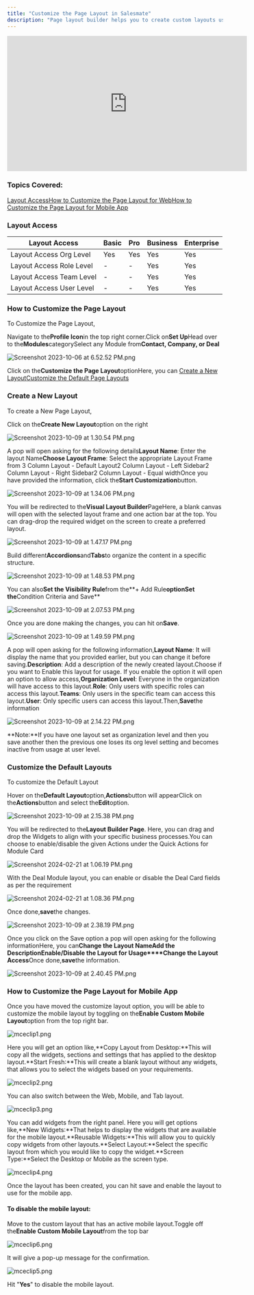 ```yaml
---
title: "Customize the Page Layout in Salesmate"
description: "Page layout builder helps you to create custom layouts using a visual drag-drop editor. It also enables you to build different layouts based on user r..."
---
```


<iframe
  width="560"
  height="315"
  src="https://www.youtube.com/embed/YrFu8G_o0cM?list=PLyYol_VsdQ5kq3RxvfA2NaXeI_5bAaF1x"
  title="YouTube video"
  frameborder="0"
  allow="accelerometer; autoplay; clipboard-write; encrypted-media; gyroscope; picture-in-picture; web-share"
  allowfullscreen
></iframe>

### Topics Covered:

[Layout Access](https://support.salesmate.io/hc/en-us/articles/23726589057177-Customize-the-Page-Layout-in-Salesmate#h_01J6ENQG2WZ1F941D7ZMW545F0)[How to Customize the Page Layout for Web](https://support.salesmate.io/hc/en-us/articles/23726589057177-Customize-the-Page-Layout-in-Salesmate#h_01J6ENQZH24JC7P0B29YBJT4BZ)[How to Customize the Page Layout for Mobile App](https://support.salesmate.io/hc/en-us/articles/23726589057177-Customize-the-Page-Layout-in-Salesmate#h_01JP2NXRQ30CR6F5PHYP1A7BNQ)

### Layout Access

| Layout Access | Basic | Pro | Business | Enterprise |
| --- | --- | --- | --- | --- |
| Layout Access Org Level | Yes | Yes | Yes | Yes |
| Layout Access Role Level | - | - | Yes | Yes |
| Layout Access Team Level | - | - | Yes | Yes |
| Layout Access User Level | - | - | Yes | Yes |

### How to Customize the Page Layout

To Customize the Page Layout,

Navigate to the**Profile Icon**in the top right corner.Click on**Set Up**Head over to the**Modules**categorySelect any Module from**Contact, Company, or Deal**

![Screenshot 2023-10-06 at 6.52.52 PM.png](./images/Screenshot-2023-10-06-at-6.52.52-PM.png)

Click on the**Customize the Page Layout**optionHere, you can
[Create a New Layout](https://support.salesmate.io/hc/en-us/articles/23726589057177-Customize-the-Page-Layout-in-Salesmate#h_01HC9HK5GPQ2GY6BRZMEE96T19)[Customize the Default Page Layouts](https://support.salesmate.io/hc/en-us/articles/23726589057177-Customize-the-Page-Layout-in-Salesmate#h_01HC9E5Z1NY6ZGVGTADSEVPEBN)

### Create a New Layout

To create a New Page Layout,

Click on the**Create New Layout**option on the right

![Screenshot 2023-10-09 at 1.30.54 PM.png](./images/Screenshot-2023-10-09-at-1.30.54-PM.png)

A pop will open asking for the following details**Layout Name**: Enter the layout Name**Choose Layout Frame**: Select the appropriate Layout Frame from
3 Column Layout - Default Layout2 Column Layout - Left Sidebar2 Column Layout - Right Sidebar2 Column Layout - Equal widthOnce you have provided the information, click the**Start Customization**button.

![Screenshot 2023-10-09 at 1.34.06 PM.png](./images/Screenshot-2023-10-09-at-1.34.06-PM.png)

You will be redirected to the**Visual Layout Builder**PageHere, a blank canvas will open with the selected layout frame and one action bar at the top. You can drag-drop the required widget on the screen to create a preferred layout.

![Screenshot 2023-10-09 at 1.47.17 PM.png](./images/Screenshot-2023-10-09-at-1.47.17-PM.png)

Build different**Accordions**and**Tabs**to organize the content in a specific structure.

![Screenshot 2023-10-09 at 1.48.53 PM.png](./images/Screenshot-2023-10-09-at-1.48.53-PM.png)

You can also**Set the Visibility Rule**from the**\+ Add Rule**optionSet the**Condition Criteria and Save**

![Screenshot 2023-10-09 at 2.07.53 PM.png](./images/Screenshot-2023-10-09-at-2.07.53-PM.png)

Once you are done making the changes, you can hit on**Save**.

![Screenshot 2023-10-09 at 1.49.59 PM.png](./images/Screenshot-2023-10-09-at-1.49.59-PM.png)

A pop will open asking for the following information,**Layout Name**: It will display the name that you provided earlier, but you can change it before saving.**Description**: Add a description of the newly created layout.Choose if you want to Enable this layout for usage. If you enable the option it will open an option to allow access,**Organization Level**: Everyone in the organization will have access to this layout.**Role**: Only users with specific roles can access this layout.**Teams**: Only users in the specific team can access this layout.**User**: Only specific users can access this layout.Then,**Save**the information

![Screenshot 2023-10-09 at 2.14.22 PM.png](./images/Screenshot-2023-10-09-at-2.14.22-PM.png)

**Note:**If you have one layout set as organization level and then you save another then the previous one loses its org level setting and becomes inactive from usage at user level.

### Customize the Default Layouts

To customize the Default Layout

Hover on the**Default Layout**option,**Actions**button will appearClick on the**Actions**button and select the**Edit**option.

![Screenshot 2023-10-09 at 2.15.38 PM.png](./images/Screenshot-2023-10-09-at-2.15.38-PM.png)

You will be redirected to the**Layout Builder Page**. Here, you can drag and drop the Widgets to align with your specific business processes.You can choose to enable/disable the given Actions under the Quick Actions for Module Card

![Screenshot 2024-02-21 at 1.06.19 PM.png](./images/Screenshot-2024-02-21-at-1.06.19-PM.png)

With the Deal Module layout, you can enable or disable the Deal Card fields as per the requirement

![Screenshot 2024-02-21 at 1.08.36 PM.png](./images/Screenshot-2024-02-21-at-1.08.36-PM.png)

Once done,**save**the changes.

![Screenshot 2023-10-09 at 2.38.19 PM.png](./images/Screenshot-2023-10-09-at-2.38.19-PM.png)

Once you click on the Save option a pop will open asking for the following informationHere, you can**Change the Layout Name****Add the Description****Enable/Disable the Layout for Usage****Change the Layout Access**Once done,**save**the information.

![Screenshot 2023-10-09 at 2.40.45 PM.png](./images/Screenshot-2023-10-09-at-2.40.45-PM.png)

### How to Customize the Page Layout for Mobile App

Once you have moved the customize layout option, you will be able to customize the mobile layout by toggling on the**Enable Custom Mobile Layout**option from the top right bar.

![mceclip1.png](./images/mceclip1-2.png)

Here you will get an option like,**Copy Layout from Desktop:**This will copy all the widgets, sections and settings that has applied to the desktop layout.**Start Fresh:**This will create a blank layout without any widgets, that allows you to select the widgets based on your requirements.

![mceclip2.png](./images/mceclip2-2.png)

You can also switch between the Web, Mobile, and Tab layout.

![mceclip3.png](./images/mceclip3.png)

You can add widgets from the right panel. Here you will get options like,**New Widgets:**That helps to display the widgets that are available for the mobile layout.**Reusable Widgets:**This will allow you to quickly copy widgets from other layouts.**Select Layout:**Select the specific layout from which you would like to copy the widget.**Screen Type:**Select the Desktop or Mobile as the screen type.

![mceclip4.png](./images/mceclip4.png)

Once the layout has been created, you can hit save and enable the layout to use for the mobile app.

#### To disable the mobile layout:

Move to the custom layout that has an active mobile layout.Toggle off the**Enable Custom Mobile Layout**from the top bar

![mceclip6.png](./images/mceclip6.png)

It will give a pop-up message for the confirmation.

![mceclip5.png](./images/mceclip5.png)

Hit "**Yes**" to disable the mobile layout.
